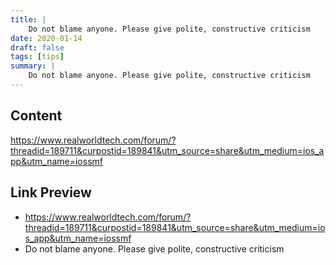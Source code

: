 ```yaml
---
title: |
    Do not blame anyone. Please give polite, constructive criticism
date: 2020-01-14
draft: false
tags: [tips]
summary: |
    Do not blame anyone. Please give polite, constructive criticism
---
```


## Content

https://www.realworldtech.com/forum/?threadid=189711&curpostid=189841&utm_source=share&utm_medium=ios_app&utm_name=iossmf

## Link Preview

- https://www.realworldtech.com/forum/?threadid=189711&curpostid=189841&utm_source=share&utm_medium=ios_app&utm_name=iossmf
- Do not blame anyone. Please give polite, constructive criticism
